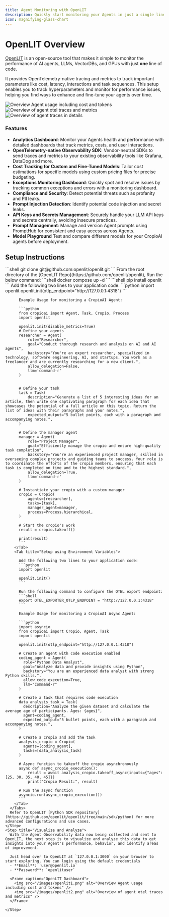 ```yaml
---
title: Agent Monitoring with OpenLIT
description: Quickly start monitoring your Agents in just a single line of code with OpenTelemetry.
icon: magnifying-glass-chart
---
```


# OpenLIT Overview

[OpenLIT](https://github.com/openlit/openlit?src=cropioai-docs) is an open-source tool that makes it simple to monitor the performance of AI agents, LLMs, VectorDBs, and GPUs with just **one** line of code. 

It provides OpenTelemetry-native tracing and metrics to track important parameters like cost, latency, interactions and task sequences. 
This setup enables you to track hyperparameters and monitor for performance issues, helping you find ways to enhance and fine-tune your agents over time.

<Frame caption="OpenLIT Dashboard">
  <img src="/images/openlit1.png" alt="Overview Agent usage including cost and tokens" />
  <img src="/images/openlit2.png" alt="Overview of agent otel traces and metrics" />
  <img src="/images/openlit3.png" alt="Overview of agent traces in details" />
</Frame>

### Features

- **Analytics Dashboard**: Monitor your Agents health and performance with detailed dashboards that track metrics, costs, and user interactions.
- **OpenTelemetry-native Observability SDK**: Vendor-neutral SDKs to send traces and metrics to your existing observability tools like Grafana, DataDog and more.
- **Cost Tracking for Custom and Fine-Tuned Models**: Tailor cost estimations for specific models using custom pricing files for precise budgeting.
- **Exceptions Monitoring Dashboard**: Quickly spot and resolve issues by tracking common exceptions and errors with a monitoring dashboard.
- **Compliance and Security**: Detect potential threats such as profanity and PII leaks.
- **Prompt Injection Detection**: Identify potential code injection and secret leaks.
- **API Keys and Secrets Management**: Securely handle your LLM API keys and secrets centrally, avoiding insecure practices.
- **Prompt Management**: Manage and version Agent prompts using PromptHub for consistent and easy access across Agents.
- **Model Playground** Test and compare different models for your CropioAI agents before deployment.

## Setup Instructions

<Steps>
    <Step title="Deploy OpenLIT">
      <Steps>
        <Step title="Git Clone OpenLIT Repository">
          ```shell
          git clone git@github.com:openlit/openlit.git
          ```
        </Step>
        <Step title="Start Docker Compose">
          From the root directory of the [OpenLIT Repo](https://github.com/openlit/openlit), Run the below command:
          ```shell
          docker compose up -d
          ```
        </Step>
      </Steps>
    </Step>
    <Step title="Install OpenLIT SDK">
      ```shell
      pip install openlit
      ```
    </Step>
    <Step title="Initialize OpenLIT in Your Application">
      Add the following two lines to your application code:
      <Tabs>
        <Tab title="Setup using function arguments">
          ```python
          import openlit
          openlit.init(otlp_endpoint="http://127.0.0.1:4318")
          ```
          
          Example Usage for monitoring a CropioAI Agent:
    
          ```python
          from cropioai import Agent, Task, Cropio, Process
          import openlit

          openlit.init(disable_metrics=True)
          # Define your agents
          researcher = Agent(
              role="Researcher",
              goal="Conduct thorough research and analysis on AI and AI agents",
              backstory="You're an expert researcher, specialized in technology, software engineering, AI, and startups. You work as a freelancer and are currently researching for a new client.",
              allow_delegation=False,
              llm='command-r'
          )


          # Define your task
          task = Task(
              description="Generate a list of 5 interesting ideas for an article, then write one captivating paragraph for each idea that showcases the potential of a full article on this topic. Return the list of ideas with their paragraphs and your notes.",
              expected_output="5 bullet points, each with a paragraph and accompanying notes.",
          )

          # Define the manager agent
          manager = Agent(
              role="Project Manager",
              goal="Efficiently manage the cropio and ensure high-quality task completion",
              backstory="You're an experienced project manager, skilled in overseeing complex projects and guiding teams to success. Your role is to coordinate the efforts of the cropio members, ensuring that each task is completed on time and to the highest standard.",
              allow_delegation=True,
              llm='command-r'
          )

          # Instantiate your cropio with a custom manager
          cropio = Cropio(
              agents=[researcher],
              tasks=[task],
              manager_agent=manager,
              process=Process.hierarchical,
          )

          # Start the cropio's work
          result = cropio.takeoff()

          print(result)
          ```
        </Tab>
        <Tab title="Setup using Environment Variables">

          Add the following two lines to your application code:
          ```python
          import openlit

          openlit.init()
          ```

          Run the following command to configure the OTEL export endpoint:
          ```shell
          export OTEL_EXPORTER_OTLP_ENDPOINT = "http://127.0.0.1:4318"
          ```

          Example Usage for monitoring a CropioAI Async Agent:

          ```python
          import asyncio
          from cropioai import Cropio, Agent, Task
          import openlit

          openlit.init(otlp_endpoint="http://127.0.0.1:4318")

          # Create an agent with code execution enabled
          coding_agent = Agent(
            role="Python Data Analyst",
            goal="Analyze data and provide insights using Python",
            backstory="You are an experienced data analyst with strong Python skills.",
            allow_code_execution=True,
            llm="command-r"
          )

          # Create a task that requires code execution
          data_analysis_task = Task(
            description="Analyze the given dataset and calculate the average age of participants. Ages: {ages}",
            agent=coding_agent,
            expected_output="5 bullet points, each with a paragraph and accompanying notes.",
          )

          # Create a cropio and add the task
          analysis_cropio = Cropio(
            agents=[coding_agent],
            tasks=[data_analysis_task]
          )

          # Async function to takeoff the cropio asynchronously
          async def async_cropio_execution():
              result = await analysis_cropio.takeoff_async(inputs={"ages": [25, 30, 35, 40, 45]})
              print("Cropio Result:", result)

          # Run the async function
          asyncio.run(async_cropio_execution())
          ```
        </Tab>
      </Tabs>
      Refer to OpenLIT [Python SDK repository](https://github.com/openlit/openlit/tree/main/sdk/python) for more advanced configurations and use cases.
    </Step>
    <Step title="Visualize and Analyze">
      With the Agent Observability data now being collected and sent to OpenLIT, the next step is to visualize and analyze this data to get insights into your Agent's performance, behavior, and identify areas of improvement.

      Just head over to OpenLIT at `127.0.0.1:3000` on your browser to start exploring. You can login using the default credentials
      - **Email**: `user@openlit.io`
      - **Password**: `openlituser`
      
      <Frame caption="OpenLIT Dashboard">
        <img src="/images/openlit1.png" alt="Overview Agent usage including cost and tokens" />
        <img src="/images/openlit2.png" alt="Overview of agent otel traces and metrics" />
      </Frame>

    </Step>
</Steps> 

